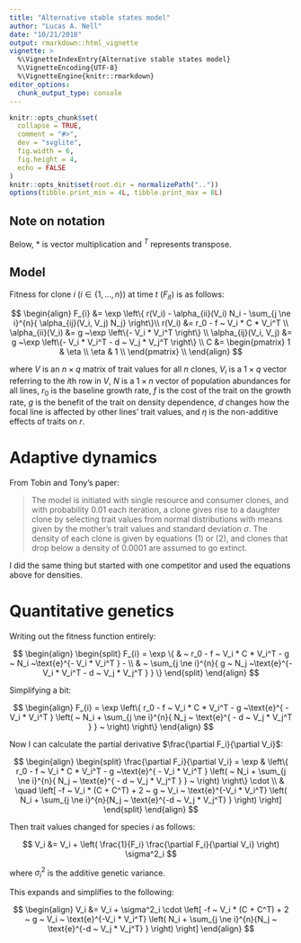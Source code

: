 ```yaml
---
title: "Alternative stable states model"
author: "Lucas A. Nell"
date: "10/21/2018"
output: rmarkdown::html_vignette
vignette: >
  %\VignetteIndexEntry{Alternative stable states model}
  %\VignetteEncoding{UTF-8}
  %\VignetteEngine{knitr::rmarkdown}
editor_options: 
  chunk_output_type: console
---
```


```r
knitr::opts_chunk$set(
  collapse = TRUE,
  comment = "#>",
  dev = "svglite", 
  fig.width = 6,
  fig.height = 4,
  echo = FALSE
)
knitr::opts_knit$set(root.dir = normalizePath(".."))
options(tibble.print_min = 4L, tibble.print_max = 8L)
```


## Note on notation

Below, $*$ is vector multiplication
and
${}^T$ represents transpose.


## Model


Fitness for clone $i$ ($i \in \{1, \ldots, n\}$) at time $t$ ($F_{it}$) is as follows:

$$
\begin{align}
    F_{i} &= \exp \left\{ r(V_i) - \alpha_{ii}(V_i) N_i - \sum_{j \ne i}^{n}{
        \alpha_{ij}(V_i, V_j) N_j}  \right\}\\
    r(V_i) &= r_0 - f ~ V_i * C * V_i^T \\
    \alpha_{ii}(V_i) &= g ~\exp \left\{- V_i * V_i^T \right\} \\
    \alpha_{ij}(V_i, V_j) &= g ~\exp \left\{- V_i * V_i^T - d ~ V_j * V_j^T \right\} \\
    C &=
        \begin{pmatrix}
            1       & \eta  \\
            \eta    & 1     \\
        \end{pmatrix} \\
\end{align}
$$

where
$V$ is an $n \times q$ matrix of trait values for all $n$ clones,
$V_i$ is a $1 \times q$ vector referring to the $i$th row in $V$,
$N$ is a $1 \times n$ vector of population abundances for all lines,
$r_0$ is the baseline growth rate,
$f$ is the cost of the trait on the growth rate,
$g$ is the benefit of the trait on density dependence,
$d$ changes how the focal line is affected by other lines' trait values,
and
$\eta$ is the non-additive effects of traits on $r$.



# Adaptive dynamics

From Tobin and Tony's paper:

> The model is initiated with single resource and consumer clones, and with 
> probability 0.01 each iteration, a clone gives rise to a daughter clone by
> selecting trait values from normal distributions with means given by the
> mother's trait values and standard deviation $\sigma$. The density of each clone is
> given by equations (1) or (2), and clones that drop below a density of 0.0001
> are assumed to go extinct.

I did the same thing but started with one competitor and used the equations above
for densities.



# Quantitative genetics

Writing out the fitness function entirely:

$$
\begin{align}
\begin{split}
F_{i} = \exp \{ 
    & ~ r_0 - f ~ V_i * C * V_i^T - g ~ N_i ~\text{e}^{- V_i * V_i^T } - \\
    & ~ \sum_{j \ne i}^{n}{ g ~ N_j ~\text{e}^{- V_i * V_i^T - d ~ V_j * V_j^T } } \}
\end{split}
\end{align}
$$

Simplifying a bit:

$$
\begin{align}
F_{i} = \exp \left\{ 
        r_0 - f ~ V_i * C * V_i^T - g ~\text{e}^{ - V_i * V_i^T } 
        \left( ~ N_i + \sum_{j \ne i}^{n}{ N_j ~ \text{e}^{ - d ~ V_j * V_j^T } } ~ \right)
    \right\}
\end{align}
$$

Now I can calculate the partial derivative $\frac{\partial F_i}{\partial V_i}$:

$$
\begin{align}
\begin{split}
\frac{\partial F_i}{\partial V_i} = \exp & \left\{
        r_0 - f ~ V_i * C * V_i^T - g ~\text{e}^{ - V_i * V_i^T } 
        \left( ~ N_i + \sum_{j \ne i}^{n}{ N_j ~ \text{e}^{ - d ~ V_j * V_j^T } } ~ \right)
    \right\} \cdot \\
    & \quad \left[ 
        -f ~ V_i * (C + C^T) + 2 ~ g ~ V_i ~ \text{e}^{-V_i * V_i^T} 
        \left(
            N_i + \sum_{j \ne i}^{n}{N_j ~ \text{e}^{-d ~ V_j * V_j^T} }
        \right)
    \right]
\end{split}
\end{align}
$$


Then trait values changed for species $i$ as follows:

$$
V_i &= V_i + \left( \frac{1}{F_i} \frac{\partial F_i}{\partial V_i} \right) \sigma^2_i
$$

where $\sigma^2_i$ is the additive genetic variance.

This expands and simplifies to the following:

$$
\begin{align}
V_i &= V_i +  \sigma^2_i \cdot
    \left[ 
        -f ~ V_i * (C + C^T) + 2 ~ g ~ V_i ~ \text{e}^{-V_i * V_i^T} 
        \left(
            N_i + \sum_{j \ne i}^{n}{N_j ~ \text{e}^{-d ~ V_j * V_j^T} }
        \right)
    \right]
\end{align}
$$

